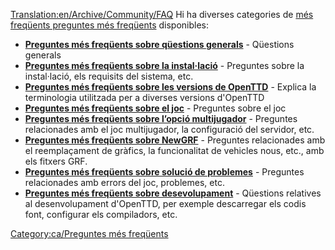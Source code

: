 [[Translation:en/Archive/Community/FAQ]]
{{ca/Manual/Taula de contingut}}
Hi ha diverses categories de [https://www.wikipedia.org/wiki/ca:Preguntes més freqüents preguntes més freqüents] disponibles:

*'''[[ca/Manual/Preguntes més freqüents sobre qüestions generals|Preguntes més freqüents sobre qüestions generals]]''' - Qüestions generals
*'''[[ca/Archive/Manual/Preguntes més freqüents sobre la instal·lació|Preguntes més freqüents sobre la instal·lació]]''' - Preguntes sobre la instal·lació, els requisits del sistema, etc.
*'''[[ca/Archive/Community/Preguntes més freqüents sobre les versions d'OpenTTD|Preguntes més freqüents sobre les versions de OpenTTD]]''' - Explica la terminologia utilitzada per a diverses versions d'OpenTTD
*'''[[ca/Manual/Preguntes més freqüents sobre el joc|Preguntes més freqüents sobre el joc]]''' - Preguntes sobre el joc
*'''[[ca/Manual/Preguntes més freqüents sobre l’opció multijugador|Preguntes més freqüents sobre l’opció multijugador]]''' - Preguntes relacionades amb el joc multijugador, la configuració del servidor, etc.
*'''[[ca/Archive/Community/Preguntes més freqüents sobre NewGRF|Preguntes més freqüents sobre NewGRF]]''' - Preguntes relacionades amb el reemplaçament de gràfics, la funcionalitat de vehicles nous, etc., amb els fitxers GRF.
*'''[[ca/Preguntes més freqüents sobre solució de problemes|Preguntes més freqüents sobre solució de problemes]]''' - Preguntes relacionades amb errors del joc, problemes, etc.
*'''[[ca/Preguntes més freqüents sobre desevolupament|Preguntes més freqüents sobre desevolupament]]''' - Qüestions relatives al desenvolupament d'OpenTTD, per exemple descarregar els codis font, configurar els compiladors, etc.

[[Category:ca/Preguntes més freqüents]]